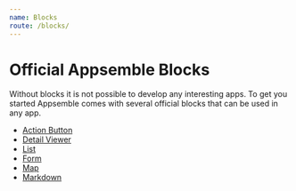 ```yaml
---
name: Blocks
route: /blocks/
---
```


# Official Appsemble Blocks

Without blocks it is not possible to develop any interesting apps. To get you started Appsemble
comes with several official blocks that can be used in any app.

- [Action Button](./action-button.mdx)
- [Detail Viewer](./detail-viewer.mdx)
- [List](./list.mdx)
- [Form](./form.mdx)
- [Map](./map.mdx)
- [Markdown](./markdown.mdx)
